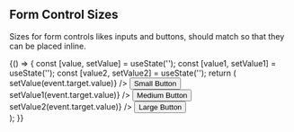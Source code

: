 

<Meta
  title="Patterns/Form Control Sizes"
/>

## Form Control Sizes

Sizes for form controls likes inputs and buttons, should match so that they can be placed inline.

<Canvas>
  <Story name="TextInputButtonSize">
    {() => {
      const [value, setValue] = useState('');
      const [value1, setValue1] = useState('');
      const [value2, setValue2] = useState('');
      return (
        <div>
          <Box direction="row" childGap="sm" padding="sm" display="flex">
            <Box width="30">
              <TextInput
                id="default"
                value={value}
                placeholder="Small"
                size="sm"
                onChange={event => setValue(event.target.value)}
              />
            </Box>
            <Button size="sm">Small Button</Button>
          </Box>
          <Box direction="row" childGap="sm" padding="sm" display="flex">
            <Box width="30">
              <TextInput
                id="default"
                value={value1}
                placeholder="Medium"
                onChange={event => setValue1(event.target.value)}
              />
            </Box>
            <Button>
              Medium Button
            </Button>
          </Box>
          <Box direction="row" childGap="sm" display="flex" padding="sm">
            <Box width="30">
              <TextInput
                id="default"
                value={value2}
                placeholder="Large"
                size="lg"
                onChange={event => setValue2(event.target.value)}
              />
            </Box>
            <Button size="lg">
              Large Button
            </Button>
          </Box>
        </div>
      );
    }}
  </Story>
</Canvas>